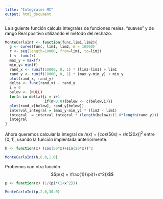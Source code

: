 ```yaml
---
title: "Integrales MC"
output: html_document
---
```


La siguiente función calcula integrales de funciones reales, "suaves" y de rango Real positivo utilizando el método del rechazo.

```r
MonteCarloInt <- function(func,lim1,lim2){
  g <- curve(func, lim1, lim2, n = 10000)
  r <- seq(length=10000, from=lim1, to=lim2)
  f <- func(r)
  max_y = max(f)
  min_y= min(f)
  rand_x <- runif(10000, 0, 1) * (lim2-lim1) + lim1
  rand_y <- runif(10000, 0, 1) * (max_y-min_y) + min_y
  plot(rand_x, rand_y)
  delta <- func(rand_x) - rand_y
  i = 0
  below <- (NULL)
  for(n in delta){i = i+1
                  if(n>0.0){below <- c(below,i)}}
  plot(rand_x[below], rand_y[below])
  interval_integral = (max_y-min_y) * (lim2 - lim1)
  integral  = interval_integral * (length(below)/(1.0*length(rand_y)))
  integral
}  
```

Ahora queremos calcular la integral de $h(x) = [cos(50x)+sin(20x)]^2$ entre $[0,1]$, usando la función implentada anteriormente.

```r
h <- function(x) (cos(50*x)+sin(20*x))^2
```

```r
MonteCarloInt(h,0.0,1.0)
```

Probemos con otra función.
$$p(x) = \frac{1}{\pi(1+x^2)}$$
```r
p <- function(x) (1/(pi*(1+x^2)))
```

```r
MonteCarloInt(p,2.0,30.0)
```

